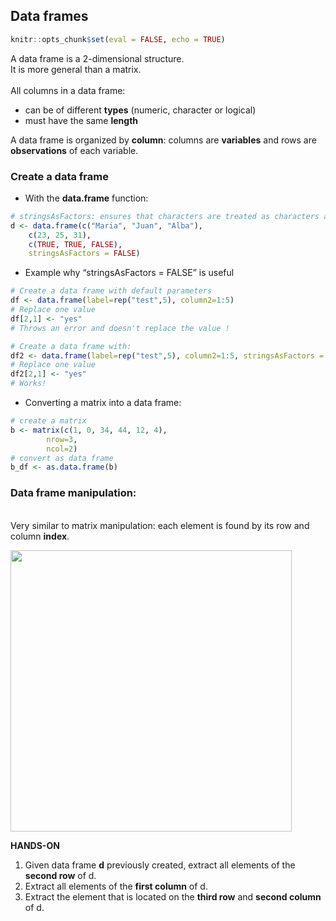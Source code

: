 ## Data frames

```r
knitr::opts_chunk$set(eval = FALSE, echo = TRUE)
```

A data frame is a 2-dimensional structure.
<br> It is more general than a matrix.
<br><br>
All columns in a data frame:
  
* can be of different **types** (numeric, character or logical)
* must have the same **length**

A data frame is organized by **column**: columns are **variables** and rows are **observations** of each variable.

### Create a data frame 

* With the **data.frame** function:

```r
# stringsAsFactors: ensures that characters are treated as characters and not as factors
d <- data.frame(c("Maria", "Juan", "Alba"), 
	c(23, 25, 31),
	c(TRUE, TRUE, FALSE),
	stringsAsFactors = FALSE)
```

* Example why "stringsAsFactors = FALSE" is useful

```r
# Create a data frame with default parameters
df <- data.frame(label=rep("test",5), column2=1:5)
# Replace one value
df[2,1] <- "yes"
# Throws an error and doesn't replace the value !
```

```r
# Create a data frame with:
df2 <- data.frame(label=rep("test",5), column2=1:5, stringsAsFactors = FALSE)
# Replace one value
df2[2,1] <- "yes"
# Works!
```

* Converting a matrix into a data frame:

```r
# create a matrix
b <- matrix(c(1, 0, 34, 44, 12, 4), 
        nrow=3,
        ncol=2)
# convert as data frame
b_df <- as.data.frame(b)
```

### Data frame manipulation:
<br>
Very similar to matrix manipulation: each element is found by its row and column **index**.

<img src="images/df_fetch.png" width="450"/>



**HANDS-ON**

1. Given data frame **d** previously created, extract all elements of the **second row** of d.
2. Extract all elements of the **first column** of d.
3. Extract the element that is located on the **third row** and **second column** of d.
